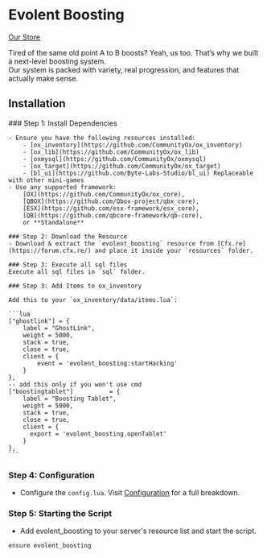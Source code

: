 
# Evolent Boosting

<div
  style={{ display: "flex", gap: "10px", margin: "20px 0", flexWrap: "wrap" }}
>
  <a
    href="https://docs.evolent.dev"
    target="_blank"
    style={{
      padding: "5px 10px",
      border: "2px solid #AFC1FF",
      color: "#AFC1FF",
      borderRadius: "5px",
      textDecoration: "none",
      background: "none",
    }}
  >
    Our Store
  </a>
</div>

Tired of the same old point A to B boosts? Yeah, us too. That’s why we built a next-level boosting system.  
Our system is packed with variety, real progression, and features that actually make sense.

## Installation

<Steps>
    ### Step 1: Install Dependencies

    - Ensure you have the following resources installed:
        - [ox_inventory](https://github.com/CommunityOx/ox_inventory)
        - [ox_lib](https://github.com/CommunityOx/ox_lib)
        - [oxmysql](https://github.com/CommunityOx/oxmysql)
        - [ox_target](https://github.com/CommunityOx/ox_target)
        - [bl_ui](https://github.com/Byte-Labs-Studio/bl_ui) Replaceable with other mini-games
    - Use any supported framework:
        [OX](https://github.com/CommunityOx/ox_core),
        [QBOX](https://github.com/Qbox-project/qbx_core),
        [ESX](https://github.com/esx-framework/esx_core),
        [QB](https://github.com/qbcore-framework/qb-core),
        or **Standalone**

    ### Step 2: Download the Resource
    - Download & extract the `evolent_boosting` resource from [Cfx.re](https://forum.cfx.re/) and place it inside your `resources` folder.

    ### Step 3: Execute all sql files
    Execute all sql files in `sql` folder.

    ### Step 3: Add Items to ox_inventory

    Add this to your `ox_inventory/data/items.lua`:

    ```lua
    ["ghostlink"] = {
        label = "GhostLink",
        weight = 5000,
        stack = true,
        close = true,
        client = {
            event = 'evolent_boosting:startHacking'
        }
    },
    -- add this only if you won't use cmd
    ["boostingtablet"]          = {
        label = "Boosting Tablet",
        weight = 5000,
        stack = true,
        close = true,
        client = {
          export = 'evolent_boosting.openTablet'
        }
    },
    ```

### Step 4: Configuration

- Configure the `config.lua`. Visit [Configuration](/boosting/Config) for a full breakdown.

### Step 5: Starting the Script

- Add evolent_boosting to your server's resource list and start the script.

```bash
ensure evolent_boosting
```

</Steps>
